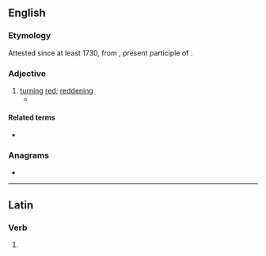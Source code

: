 ==English==

===Etymology===
Attested since at least 1730, from {{etyl|la|en}} {{m|la|rubescens}}, present participle of {{m|la|rubesco|rubescere}}.

===Adjective===
{{en-adj}}

# [[turn]]ing [[red]]; [[reddening]]
#*{{quote-book|en|author=[[w:Christopher Morley|Christopher Morley]]
|title=[[s:The Haunted Bookshop|The Haunted Bookshop]]
|year=1918|page=171|publisher=Grosset & Dunlap
|passage=Then he could see the modest bookseller, somewhat clammy in his extremities and lost within his academic robe and hood, nervously fidgeting his mortar-board, haled forward by ushers, and tottering '''rubescent''' before the chancellor, provost, president (or whoever it might be) who hands out the diploma.}}

====Related terms====
* {{l|en|rubescence}}

===Anagrams===
* {{anagrams|en|a=bceenrstu|subcenter|subcentre}}

----

==Latin==

===Verb===
{{la-verb-form|rubēscent}}

# {{inflection of|la|rubēscō||3|p|futr|actv|indc}}